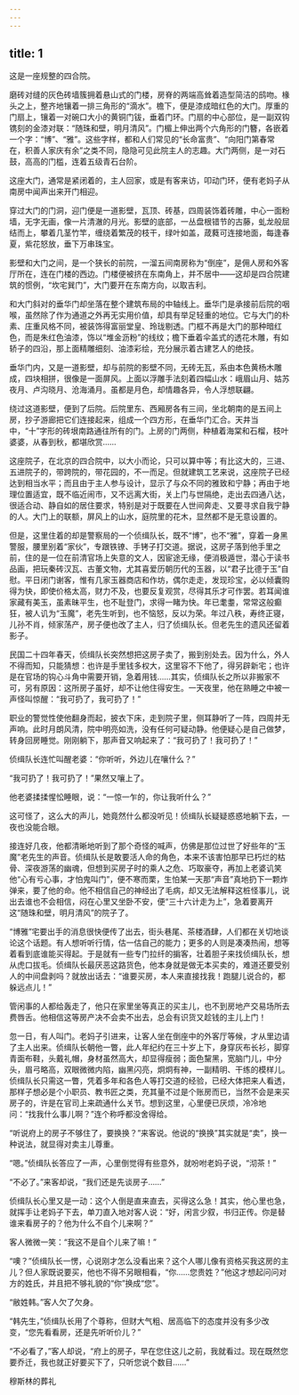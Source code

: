 ```yaml
---
---
---
```

title: 1
---





这是一座规整的四合院。

磨砖对缝的灰色砖墙簇拥着悬山式的门楼，房脊的两端高耸着造型简洁的鸱吻。椽头之上，整齐地镶着一排三角形的“滴水”。檐下，便是漆成暗红色的大门。厚重的门扇上，镶着一对碗口大小的黄铜门钹，垂着门环。门扇的中心部位，是一副双钩镌刻的金漆对联：“随珠和壁，明月清风”。门楣上伸出两个六角形的门簪，各嵌着一个字：“博”、“雅”。这些字样，都和人们常见的“长命富贵”、“向阳门第春常在，积善人家庆有余”之类不同，隐隐可见此院主人的志趣。大门两侧，是一对石鼓，高高的门槛，连着五级青石台阶。

这座大门，通常是紧闭着的，主人回家，或是有客来访，叩动门环，便有老妈子从南房中闻声出来开门相迎。

穿过大门的门洞，迎门便是一道影壁，瓦顶、砖基，四周装饰着砖雕，中心一面粉墙，无字无画，像一片清澈的月光。影壁的底部，一丛盘根错节的古藤，虬龙般屈结而上，攀着几茎竹竿，缠绕着繁茂的枝干，绿叶如盖，葴蕤可连接地面，每逢春夏，紫花怒放，垂下万串珠宝。

影壁和大门之间，是一个狭长的前院，一溜五间南房称为“倒座”，是佣人房和外客厅所在，连在门楼的西边。门楼便被挤在东南角上，并不居中——这却是四合院建筑的惯例，“坎宅巽门”，大门要开在东南方向，以取吉利。

和大门斜对的垂华门却坐落在整个建筑布局的中轴线上。垂华门是承接前后院的咽喉，虽然除了作为通道之外再无实用价值，却具有举足轻重的地位。它与大门的朴素、庄重风格不同，被装饰得富丽堂皇、玲珑剔透。门框不再是大门的那种暗红色，而是朱红色油漆，饰以“堆金沥粉”的线纹；檐下垂着伞盖式的透花木雕，有如轿子的四沿，那上面精雕细刻、油漆彩绘，充分展示着古建艺人的绝技。

垂华门内，又是一道影壁，却与前院的影壁不同，无砖无瓦，系由本色黄杨木雕成，四块相拼，很像是一面屏风。上面以浮雕手法刻着四幅山水：峨眉山月、姑苏夜月、卢沟晓月、沧海涌月。虽都是月色，却情趣各异，令人浮想联翩。

绕过这道影壁，便到了后院。后院里东、西厢房各有三间，坐北朝南的是五间上房，抄子游廊把它们连接起来，组成一个四方形，在垂华门汇合。天井当中，“十”字形的砖垠南路通往所有的门。上房的门两侧，种植着海棠和石榴，枝叶婆婆，从春到秋，都堪欣赏……

这座院子，在北京的四合院中，以大小而论，只可以算中等；有比这大的，三进、五进院子的，带跨院的，带花园的，不一而足。但就建筑工艺来说，这座院子已经达到相当水平；而且由于主人参与设计，显示了与众不同的雅致和宁静；再由于地理位置适宜，既不临近闹市，又不远离大街，关上门与世隔绝，走出去四通八达，很适合动、静自如的居住要求，特别是对于既要在人世间奔走、又要寻求自我宁静的人。大门上的联额，屏风上的山水，庭院里的花木，显然都不是无意设置的。

但是，这里住着的却是警察局的一个侦缉队长，既不“博”，也不“雅”，穿着一身黑警服，腰里别着“家伙”，专跟铁镣、手铐子打交道。据说，这房子落到他手里之前，住的是一位在前清官场上失意的文人，因宦途无缘，便消极遁世，潜心于读书品画，把玩秦砖汉瓦、古董文物，尤其喜爱历朝历代的玉器，以“君子比德于玉”自慰。平日闭门谢客，惟有几家玉器商店和作坊，偶尔走走，发现珍宝，必以倾囊购得为快，即使价格太高，财力不及，也要反复观赏，尽得其乐才可作罢。若耳闻谁家藏有美玉，虽素昧平生，也不耻登门，求得一睹为快。年已耄耋，常常这般癫狂，被人讥为“玉魔”，老先生听到，也不恼怒，反以为荣。年过八秩，寿终正寝，儿孙不肖，倾家荡产，房子便也改了主人，归了侦缉队长。但老先生的遗风还留着影子。

民国二十四年春天，侦缉队长突然想把这房子卖了，搬到别处去。因为什么，外人不得而知，只能猜想：也许是手里钱多权大，这里容不下他了，得另辟新宅；也许是在官场的钩心斗角中需要开销，急着用钱……其实，侦缉队长之所以非搬家不可，另有原因：这所房子虽好，却不让他住得安生。一天夜里，他在熟睡之中被一声怪叫惊醒：“我可扔了，我可扔了！”

职业的警觉性使他翻身而起，披衣下床，走到院子里，侧耳静听了一阵，四周并无声响。此时月朗风清，院中明亮如洗，没有任何可疑动静。他便疑心是自己做梦，转身回房睡觉。刚刚躺下，那声音又响起来了：“我可扔了！我可扔了！”

侦缉队长连忙叫醒老婆：“你听听，外边儿在嚷什么？”

“我可扔了！我可扔了！”果然又嚷上了。

他老婆揉揉惺忪睡眼，说：“一惊一乍的，你让我听什么？”

这可怪了，这么大的声儿，她竟然什么都没听见！侦缉队长疑疑惑惑地躺下去，一夜也没能合眼。

接连好几夜，他都清晰地听到了那个奇怪的喊声，仿佛是那位过世了好些年的“玉魔”老先生的声音。侦缉队长是敢要活人命的角色，本来不该害怕那早已朽烂的枯骨、深夜游荡的幽魂，但想到买房子时的乘人之危、巧取豪夺，再加上老婆讥笑他“心有亏心事，才怕鬼叫门”，便不寒而栗，生怕某一天那“声音”真地扔下一颗炸弹来，要了他的命。他不相信自己的神经出了毛病，却又无法解释这桩怪事儿，说出去谁也不会相信，闷在心里又坐卧不安，便“三十六计走为上”，急着要离开这“随珠和壁，明月清风”的院子了。

“博雅”宅要出手的消息很快便传了出去，街头巷尾、茶楼酒肆，人们都在关切地谈论这个话题。有人想听听行情，估一估自己的能力；更多的人则是凑凑热闹，想等着看到底谁能买得起。于是就有一些专门拉纤的掮客，壮着胆子来找侦缉队长，想从虎口拔毛。侦缉队长最厌恶这路货色，他本身就是做无本买卖的，难道还要受别人的中间盘剥吗？就放出话去：“谁要买房，本人来直接找我！跑腿儿说合的，都躲远点儿！”

管闲事的人都给轰走了，他只在家里坐等真正的买主儿，也不到房地产交易场所去费唇舌。他相信这等房产决不会卖不出去，总会有识货又趁钱的主儿上门！

忽一日，有人叫门。老妈子引进来，让客人坐在倒座中的外客厅等候，才从里边请了主人出来。侦缉队长朝他一瞥，此人年纪约在三十岁上下，身穿灰布长衫，脚穿青面布鞋，头戴礼帽，身材虽然高大，却显得瘦弱；面色黧黑，宽脑门儿，中分头，眉弓略高，双眼微微内陷，幽黑闪亮，炯炯有神，一副精明、干练的模样儿。侦缉队长只需这一瞥，凭着多年和各色人等打交道的经验，已经大体把来人看透，那样子想必是个小职员、教书匠之类，充其量不过是个账房而已，当然不会是来买房子的，许是在官司上来疏通什么关节。想到这里，心里便已厌烦，冷冷地问：“找我什么事儿啊？”连个称呼都没舍得给。

“听说府上的房子不够住了，要换换？”来客说。他说的“换换”其实就是“卖”，换一种说法，就显得对卖主儿尊重。

“嗯。”侦缉队长答应了一声，心里倒觉得有些意外，就吩咐老妈子说，“沏茶！”

“不必了。”来客却说，“我们还是先谈房子……”

侦缉队长心里又是一动：这个人倒是直来直去，买得这么急！其实，他心里也急，就挥手让老妈子下去，单刀直入地对客人说：“好，闲言少叙，书归正传。你是替谁来看房子的？他为什么不自个儿来啊？”

客人微微一笑：“我这不是自个儿来了嘛！”

“噢？”侦缉队长一愣，心说刚才怎么没看出来？这个人哪儿像有资格买我这房的主儿？但人家既说要买，他也不得不另眼相看，“你……您贵姓？”他这才想起问问对方的姓氏，并且把不够礼貌的“你”换成“您”。

“敝姓韩。”客人欠了欠身。

“韩先生，”侦缉队长用了个尊称，但财大气粗、居高临下的态度并没有多少改变，“您先看看房，还是先听听价儿？”

“不必看了，”客人却说，“府上的房子，早在您住这儿之前，我就看过。现在既然您要乔迁，我也就正好要买下了，只听您说个数目……”

穆斯林的葬礼